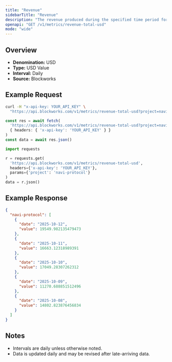 ```yaml
---
title: "Revenue"
sidebarTitle: "Revenue"
description: "The revenue produced during the specified time period for given project."
openapi: "GET /v1/metrics/revenue-total-usd"
mode: "wide"
---
```


## Overview

- **Denomination:** USD
- **Type:** USD Value
- **Interval:** Daily
- **Source:** Blockworks

## Example Request

<CodeGroup>

```bash cURL
curl -H "x-api-key: YOUR_API_KEY" \
  "https://api.blockworks.com/v1/metrics/revenue-total-usd?project=navi-protocol"
```

```typescript TypeScript
const res = await fetch(
  'https://api.blockworks.com/v1/metrics/revenue-total-usd?project=navi-protocol',
  { headers: { 'x-api-key': 'YOUR_API_KEY' } }
)
const data = await res.json()
```

```python Python
import requests

r = requests.get(
  'https://api.blockworks.com/v1/metrics/revenue-total-usd',
  headers={'x-api-key': 'YOUR_API_KEY'},
  params={'project': 'navi-protocol'}
)
data = r.json()
```

</CodeGroup>

## Example Response

```json
{
  "navi-protocol": [
    {
      "date": "2025-10-12",
      "value": 19549.982135479473
    },
    {
      "date": "2025-10-11",
      "value": 16663.12318989391
    },
    {
      "date": "2025-10-10",
      "value": 17049.28307262312
    },
    {
      "date": "2025-10-09",
      "value": 11270.688851512496
    },
    {
      "date": "2025-10-08",
      "value": 14802.823876456834
    }
  ]
}
```

## Notes
- Intervals are daily unless otherwise noted.
- Data is updated daily and may be revised after late-arriving data.